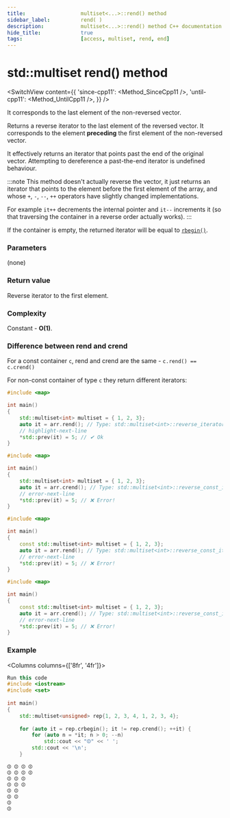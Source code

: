 ```yaml
---
title:					multiset<...>::rend() method
sidebar_label:			rend( )
description:			multiset<...>::rend() method C++ documentation
hide_title:				true
tags:					[access, multiset, rend, end]
---
```



<!-- Terms -->

<!----------------- Codes ---------------------->


# std::multiset rend() method

<SwitchView content={{
    'since-cpp11': <Method_SinceCpp11 />,
    'until-cpp11': <Method_UntilCpp11 />,
}} />

It corresponds to the last element of the non-reversed vector.

Returns a <Tooltip title={Term_ContAlias_ReverseIterator}>reverse iterator</Tooltip> to the last element of the reversed vector.
It corresponds to the element **preceding** the first element of the non-reversed vector.

It effectively returns an iterator that points past the end of the original vector. 
Attempting to dereference a past-the-end iterator is <Tooltip title={Term_UndefinedBehaviour}>undefined behaviour</Tooltip>.

:::note
This method doesn't actually reverse the vector, it just returns an iterator that points to the element before the first element of the array,
and whose `+`, `-`, `--`, `++` operators have slightly changed implementations.

For example `it++` decrements the internal pointer and `it--` increments it (so that traversing the container in a reverse order actually works).
:::

If the container is empty, the returned iterator will be equal to [`rbegin()`](/docs/std/containers/sets/multiset/rbegin).

### Parameters

(none)

### Return value

Reverse iterator to the first element.

### Complexity

Constant - **O(1)**.

### Difference between rend and crend

For a const container `c`, rend and crend are the same - `c.rend() == c.crend()`

For non-const container of type `c` they return different iterators:

<Tabs>
<TabItem value="non-const-container" label="Non const container" default>

<Tabs>
<TabItem value="rend" label="rend" default>


```cpp
#include <map> 

int main()
{
    std::multiset<int> multiset = { 1, 2, 3};
    auto it = arr.rend(); // Type: std::multiset<int>::reverse_iterator
    // highlight-next-line
    *std::prev(it) = 5; // ✔ Ok
}
```

</TabItem>
<TabItem value="crend" label="crend" default>

```cpp
#include <map>

int main()
{
    std::multiset<int> multiset = { 1, 2, 3};
    auto it = arr.crend(); // Type: std::multiset<int>::reverse_const_iterator
    // error-next-line
    *std::prev(it) = 5; // ❌ Error! 
}
```

</TabItem>
</Tabs>

</TabItem>
<TabItem value="const-container" label="Const container">

<Tabs>
<TabItem value="rend" label="rend" default>

```cpp
#include <map>

int main()
{
    const std::multiset<int> multiset = { 1, 2, 3};
    auto it = arr.rend(); // Type: std::multiset<int>::reverse_const_iterator
    // error-next-line
    *std::prev(it) = 5; // ❌ Error! 
}
```

</TabItem>
<TabItem value="crend" label="crend" default>

```cpp
#include <map>

int main()
{
    const std::multiset<int> multiset = { 1, 2, 3};
    auto it = arr.crend(); // Type: std::multiset<int>::reverse_const_iterator
    // error-next-line
    *std::prev(it) = 5; // ❌ Error! 
}
```

</TabItem>
</Tabs>

</TabItem>
</Tabs>

### Example

<Columns columns={['8fr', '4fr']}>
<div>

```cpp title='Main.cpp' showLineNumbers
Run this code
#include <iostream>
#include <set>
 
int main()
{
    std::multiset<unsigned> rep{1, 2, 3, 4, 1, 2, 3, 4};
 
    for (auto it = rep.crbegin(); it != rep.crend(); ++it) {
        for (auto n = *it; n > 0; --n)
            std::cout << "⏼" << ' ';
        std::cout << '\n';
    }
```

</div>
<div>

```plaintext title="Output"
⏼ ⏼ ⏼ ⏼ 
⏼ ⏼ ⏼ ⏼ 
⏼ ⏼ ⏼ 
⏼ ⏼ ⏼ 
⏼ ⏼ 
⏼ ⏼ 
⏼ 
⏼
```

</div>
</Columns>
